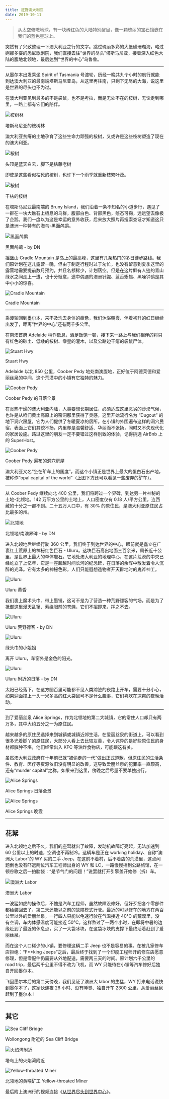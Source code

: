 ```yaml
---
title: 狂野澳大利亚
date: 2019-10-11
---
```


> 从太空俯瞰地球，有一块砖红色的大陆特别醒目，像一颗瑰丽的宝石镶嵌在我们的蓝色星球上。

突然有了兴致整理一下澳大利亚之行的文字。跳过瑰丽多彩的大堡礁珊瑚海，略过婀娜多姿的悉尼歌剧院，我们直接去往“世界的尽头”塔斯马尼亚，接着深入红色大陆的腹地北领地，最后达到“世界的中心”乌鲁鲁。

<hr class="divider" />

从墨尔本出发乘坐 Spirit of Tasmania 号渡轮，历经一晚共九个小时的航行就能到达澳大利亚的最南端塔斯马尼亚岛，从这里再往南，只剩下无尽的大海，说这里是世界的尽头也不为过。

在澳大利亚见到最多的不是袋鼠，也不是考拉，而是无处不在的桉树，无论走到哪里，一路上都有它们的陪伴。

![桉树林](../assets/wild-australia/eucalyptus.jpg)

<p className="figure-caption">塔斯马尼亚的桉树林</p>

澳大利亚贫瘠的土地孕育了这些生命力顽强的桉树，又或许是这些桉树塑造了现在的澳大利亚。

![桉树](../assets/wild-australia/eucalyptus-2.jpg)

<p className="figure-caption">头顶是蓝天白云，脚下是枯藤老树</p>

即使是这些看似枯死的桉树，也许下一个雨季就重新枝繁叶茂。

![桉树](../assets/wild-australia/eucalyptus-3.jpg)

<p className="figure-caption">干枯的桉树</p>

在塔斯马尼亚最南端的 Bruny Island，我们沿着一条不知名的小道步行，遇见了一群在一块大礁石上栖息的鸟群，腹部白色、背部黑色，憨态可掬，远远望去像极了企鹅。我们一度以为这是幸运的意外收获，后来放大照片再搜索查证才知道这只是澳洲一种特有的海鸟-黑面鸬鹚。

![黑面鸬鹚](../assets/wild-australia/black-faced-cormorant.jpg)

<p className="figure-caption">黑面鸬鹚 - by DN</p>

摇篮山 Cradle Mountain 是岛上的最高峰，这里有几条热门的多日徒步路线。我们原计划在这儿露营一晚，但由于制定行程时过于匆忙，也没有留意到夏季这里的露营地需要提前数月预约，并且名额稀少，计划落空。但是在这片鲜有人迹的青山绿水之间走上一遭，也十分惬意，途中偶遇的澳洲针鼹、蓝舌蜥蜴、黑噪钟鹊是其中小小的惊喜。

![Cradle Mountain](../assets/wild-australia/cradle-mountain.jpg)

<p className="figure-caption">Cradle Mountain</p>

<hr class="divider" />

乘渡轮回到墨尔本，来不及洗去身体的疲惫，我们沐浴朝霞、伴着初升的红日继续出发了，距离“世界的中心”还有两千多公里。

在南澳首府 Adelaide 稍作歇息，酒足饭饱一顿，接下来一路上与我们相伴的将只有红色的砂土、低矮的桉树、零星的灌木，以及公路边干瘪的袋鼠尸体。

![Stuart Hwy](../assets/wild-australia/stuart-hwy.jpg)

<p className="figure-caption">Stuart Hwy</p>

Adelaide 以北 850 公里，Coober Pedy 地处南澳腹地，正好位于阿德莱德和爱丽丝泉的中间，这个荒漠中的小镇有它独特的魅力。

![Coober Pedy](../assets/wild-australia/coober-pedy.jpg)

<p className="figure-caption">Coober Pedy 的日落全景</p>

在炎热干燥的澳大利亚内陆，人类要想长期居住，必须适应这里恶劣的沙漠气候，也许是从咱们黄土高原上的窑洞那里获得了灵感，这里开始流行名为 “Dugout” 的地下洞穴房屋，它为人们提供了冬暖夏凉的居所。在小镇的外围遍布这样的洞穴民宿，表面上它们其貌不扬，内里却是温馨舒适、华丽而不张扬，同时又不失现代化的家居设施。路过这里的朋友一定不要错过这样别致的体验，记得挑选 AirBnb 上的 SuperHost。

![Coober Pedy](../assets/wild-australia/coober-pedy-2.jpg)

<p className="figure-caption">Coober Pedy 遍布的洞穴房屋</p>

澳大利亚又名“坐在矿车上的国度”，而这个小镇正是世界上最大的蛋白石出产地，被称作“opal capital of the world”（上图下方还可以看见一些废弃的矿车）。

<hr class="divider" />

从 Coober Pedy 继续向北 400 公里，我们将跨过一个界碑，到达另一片神秘的土地-北领地。142 万平方公里的土地上，人口密度仅有 0.18 人/平方公里，连西藏的十分之一都不到。二十五万人口中，有 30% 的原住民，是澳大利亚原住民占比最多的州。

![北领地](../assets/wild-australia/northern-territory.jpg)

<p className="figure-caption">北领地/南澳界碑 - by DN</p>

进入北领地后继续行驶 360 公里，我们终于到达世界的中心，眼前就是矗立在广袤红土荒原上的神秘红色巨石 - Uluru。这块巨石高出地面三百余米，周长近十公里，是世界上最大的单体岩石。它地处澳大利亚的地理中心，在这片荒漠的中央已经屹立了上亿年，它是一座超越时间长河的纪念碑，在日落的余晖中散发着令人沉醉的光泽。它有太多的神秘色彩，人们只能遐想造物者开天辟地时的鬼斧神工。

![Uluru](../assets/wild-australia/uluru.jpg)

<p className="figure-caption">Uluru 黄昏</p>

我们裹上魔术头巾、带上墨镜，这可不是为了营造一种荒野镖客的气场，而是为了抵御这里漫天乱窜、萦绕眼前的苍蝇，它们不招即来，挥之不去。

![Uluru](../assets/wild-australia/uluru-2.jpg)

<p className="figure-caption">Uluru 荒野镖客 - by DN</p>

![Uluru](../assets/wild-australia/uluru-3.jpg)

<p className="figure-caption">绿头巾的小姐姐</p>

离开 Uluru，车窗外是金色的阳光。

![Uluru](../assets/wild-australia/uluru-4.jpg)

<p className="figure-caption">Uluru 附近的日落 - by DN</p>

太阳已经落下，在这方圆百里可能都不见人类踪迹的夜路上开车，需要十分小心，如果迎面撞上一头一米多高的红大袋鼠可不是什么趣事，它们喜欢在凉爽的夜晚活动。

<hr class="divider" />

到了爱丽丝泉 Alice Springs，作为北领地的第二大城镇，它的常住人口却只有两万多，其中大约五分之一为原住民。

越来越多的原住民选择来到城镇或城镇近郊生活，在爱丽丝泉的街道上，可以看到很多光着脚丫的原住民，大部分人看上去比较友善，令人诧异的是好些原住民的身材都臃肿不堪，他们经常出入 KFC 等油炸食物店，可能跟这有关。

虽然澳大利亚政府在十年前已就“被偷走的一代”做出正式道歉，但原住民的生活条件、教育、医疗等资源依旧没有明显的改善，这导致爱丽丝泉的犯罪率一直颇高，还有“murder capital”之称。如果来到这里，傍晚之后尽量不要单独出行。

![Alice Springs](../assets/wild-australia/alice-springs.jpg)

<p className="figure-caption">Alice Springs 日落全景</p>

![Alice Springs](../assets/wild-australia/alice-springs-2.jpg)

<p className="figure-caption">Alice Springs 晚霞</p>

<hr class="divider" />

## 花絮

进入北领地之后不久，我们的座驾就出了故障，发动机故障灯亮起，无法加速到 60 公里以上的时速，空调也不再制冷。这辆车是正在 working holiday、自称“澳洲大 Labor”的 WY 买的二手 Jeep，在这前不着村，后不着店的荒漠里，这点问题倒也没有吓退两位汽车工程师出身的 WY 和 LC，一路慢慢摇到公路旅馆，在一顿谷歌之后一拍脑袋：“是节气门的问题！”说罢就打开引擎盖开始修（拆）车。

![澳洲大 Labor](../assets/wild-australia/australia-labor.jpg)

<p className="figure-caption">澳洲大 Labor</p>

一波猛如虎的操作后，不愧是汽车工程师，虽然故障没修好，但好歹把各个零部件都给装回去了，第二天还能以之前的故障模式行驶。最近的可以修车的地方在两百公里以外的爱丽丝泉，一行四人只能以龟速行驶在气温接近 40℃ 的荒漠里，没有空调，车内体感温度可能接近 50℃。这样熬过了一两个小时，在即将中暑的边缘赶到了最近的休息点，买了一大袋冰块，在这袋冰块的支撑下最终活着赶到了爱丽丝泉。

而在这个人口稀少的小镇，要修理这辆二手 Jeep 也不是容易的事。在被几家修车店拒绝：“F**king Jeeps”之后，最后终于找到了一个印度工程师开的修车店愿意修理，但是零配件仍需要从外地配送，需要两三天的时间。原计划六千公里的 road trip，最后两千公里不得不改为飞机，而 WY 只能待在小镇等汽车修好后独自开回墨尔本。

飞回墨尔本后的第二天傍晚，我们见证了澳洲大 labor 的生猛，WY 打来电话说快到墨尔本了，这家伙连夜 26 小时、没有睡觉、独自开车 2300 公里，从爱丽丝泉赶到了墨尔本！

<hr class="divider" />

## 其它

![Sea Cliff Bridge](../assets/wild-australia/sea-cliff-bridge.jpg)

<p className="figure-caption">Wollongong 附近的 Sea Cliff Bridge</p>

![火焰湾附近](../assets/wild-australia/near-bay-of-fires.jpg)

<p className="figure-caption">塔岛上的火焰湾附近</p>

![Yellow-throated Miner](../assets/wild-australia/yellow-throated-miner.jpg)

<p className="figure-caption">北领地的黄喉矿工 Yellow-throated Miner</p>

最后附上澳洲行的视频连接《[从世界尽头到世界中心](https://www.skypixel.com/videos/fd1b2de3-3484-41a8-aff4-27a70c007bac?utm_source=copied&utm_medium=PCWeb&utm_campaign=share&sp=0)》。
